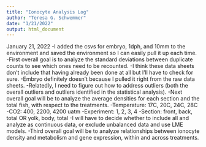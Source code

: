 ```yaml
---
title: "Ionocyte Analysis Log"
author: "Teresa G. Schwemmer"
date: "1/21/2022"
output: html_document
---
```


January 21, 2022
-I added the csvs for embryo, 1dph, and 10mm to the environment and saved the environment so I can easily pull it up each time. 
-First overall goal is to analyze the standard deviations between duplicate counts to see which ones need to be recounted. 
    -I think these data sheets don't include that having already been done at all but I'll have to check for sure. 
    -Embryo definitely doesn't because I pulled it right from the raw data sheets. 
    -Relatedly, I need to figure out how to address outliers (both the overall outliers and outliers identified in the statistical analysis). 
-Next overall goal will be to analyze the average densities for each section and the total fish, with respect to the treatments. 
    -Temperature: 17C, 20C, 24C, 28C
    -CO2: 400, 2200, 4200 uatm
    -Experiment: 1, 2, 3, 4 
    -Section: front, back, total OR yolk, body, total
    -I will have to decide whether to include all and analyze as continuous data, or exclude unbalanced data and use LME models. 
-Third overall goal will be to analyze relationships between ionocyte density and metabolism and gene expression, within and across treatments. 